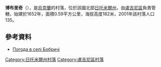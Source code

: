 {{coord|51|8|52|N|28|14|42|E|scale:30000|display=title}}

'''博布里奇'''（{{lang-uk|Бобричі}}），是[[烏克蘭|烏克蘭]]的村落，位於該國北部[[日托米爾州|日托米爾州]]，由[[盧吉尼區|盧吉尼區]]負責管轄，始建於1652年，面積0.59平方公里，海拔高度182米，2001年該村落人口135。

==參考資料==
* [http://weather.in.ua/ua/zhitomirskaja/1544 Погода в селі Бобричі] {{Wayback|url=http://weather.in.ua/ua/zhitomirskaja/1544 |date=20111219143031 }}

{{DEFAULTSORT:Бобричі}}
[[Category:日托米爾州村落|Category:日托米爾州村落]]
[[Category:盧吉尼區村落|Category:盧吉尼區村落]]


{{Zhytomyr-geo-stub}}